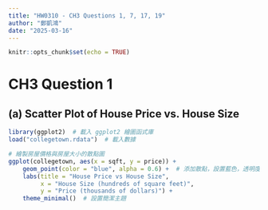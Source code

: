 ```yaml
---
title: "HW0310 - CH3 Questions 1, 7, 17, 19"
author: "鄭凱鴻"
date: "2025-03-16"
---
```


```r
knitr::opts_chunk$set(echo = TRUE)
```

# **CH3 Question 1**

## **(a) Scatter Plot of House Price vs. House Size**

```r
library(ggplot2)  # 載入 ggplot2 繪圖函式庫
load("collegetown.rdata")  # 載入數據

# 繪製房屋價格與房屋大小的散點圖
ggplot(collegetown, aes(x = sqft, y = price)) +
    geom_point(color = "blue", alpha = 0.6) +  # 添加散點，設置藍色，透明度 0.6
    labs(title = "House Price vs House Size",
         x = "House Size (hundreds of square feet)",
         y = "Price (thousands of dollars)") +
    theme_minimal()  # 設置簡潔主題
```
